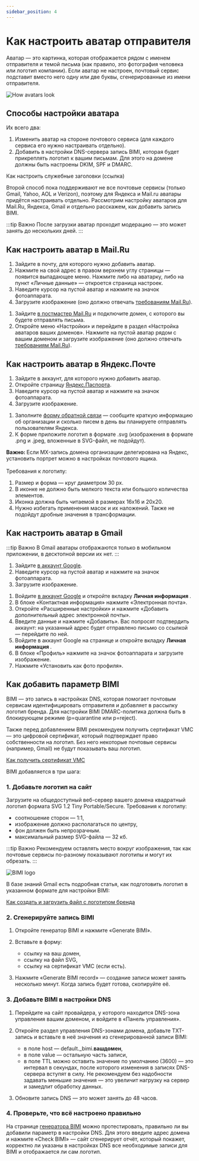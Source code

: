 ```yaml
---
sidebar_position: 4
---
```


# Как настроить аватар отправителя

Аватар — это картинка, которая отображается рядом с именем отправителя и темой письма (как правило, это фотография человека или логотип компании). Если аватар не настроен, почтовый сервис подставит вместо него одну или две буквы, сгенерированные из имени отправителя.

![How avatars look](./assets\sender-avatar/how-avatars-look.png) <br/>

## Способы настройки аватара
Их всего два:
1. Изменить аватар на стороне почтового сервиса (для каждого сервиса его нужно настраивать отдельно).
2. Добавить в настройки DNS-сервера запись BIMI, которая будет прикреплять логотип к вашим письмам. Для этого на домене должны быть настроены DKIM, SPF и DMARC.

Как настроить служебные заголовки (ссылка)

Второй способ пока поддерживают не все почтовые сервисы (только Gmail, Yahoo, AOL и Verizon), поэтому для Яндекса и Mail.ru аватары придётся настраивать отдельно. Рассмотрим настройку аватаров для Mail.Ru, Яндекса, Gmail и отдельно расскажем, как добавить запись BIMI.

:::tip Важно 
После загрузки аватар проходит модерацию — это может занять до нескольких дней.
:::

## Как настроить аватар в Mail.Ru
<Tabs>
    <TabItem value="key1" label="Если почта на Mail.ru" default>
        <ol> 
            <li>
                Зайдите в почту, для которого нужно добавить аватар.
            </li>
            <li>
                Нажмите на свой адрес в правом верхнем углу страницы — появится выпадающее меню. Нажмите либо на аватарку, либо на пункт «Личные данные» — откроется страница настроек.
            </li>
            <li>
            Наведите курсор на пустой аватар и нажмите на значок фотоаппарата.
            </li>
            <li>
            Загрузите изображение (оно должно отвечать <a href='https://help.mail.ru/postmaster/interface/add_avatar'>требованиям Mail.Ru</a>). 
            </li>
        </ol>
    </TabItem>
    <TabItem value="key2" label="Если почта на стороннем домене">
        <ol>
            <li>
                Зайдите <a href='https://postmaster.mail.ru/'>в постмастер Mail.Ru</a> и подключите домен, с которого вы будете отправлять письма.
            </li>
            <li>
                Откройте меню «Настройки» и перейдите в раздел «Настройка аватаров ваших доменов». Нажмите на пустой аватар рядом с вашим доменом и загрузите изображение (оно должно отвечать <a href='https://help.mail.ru/postmaster/interface/add_avatar'>требованиям Mail.Ru</a>).
            </li>
        </ol>
    </TabItem>
</Tabs>

## Как настроить аватар в Яндекс.Почте
<Tabs>
    <TabItem value="key1" label="Если почта на Яндексе" default>
        <ol>
            <li>
                Зайдите в аккаунт, для которого нужно добавить аватар.
            </li>
            <li>
                Откройте страницу <a href='https://passport.yandex.ru/'>Яндекс.Паспорта</a>.
            </li>
            <li>
                Наведите курсор на пустой аватар и нажмите на значок фотоаппарата.
            </li>
            <li>
                Загрузите изображение.
            </li>
        </ol>
    </TabItem>
    <TabItem value="key2" label="Если почта на стороннем домене">
        <ol>
            <li>
                Заполните <a href='https://yandex.ru/support/connect-forms/common/feedback.html'>форму обратной связи</a> — сообщите краткую информацию об организации и сколько писем в день вы планируете отправлять пользователям Яндекса.
            </li>
            <li>
                К форме приложите логотип в формате .svg (изображения в формате .png и .jpeg, вложенные в SVG-файл, не подойдут).
            </li>
        </ol>
<b> Важно: </b> Если MX-запись домена организации делегирована на Яндекс, установить портрет можно в настройках почтового ящика. <br/>
<br/>
Требования к логотипу:
        <ol>
            <li>
                Размер и форма — круг диаметром 30 px.
            </li>
            <li>
                В иконке не должно быть мелкого текста или большого количества элементов.
            </li>
            <li>
                Иконка должна быть читаемой в размерах 16x16 и 20x20.
            </li>
            <li>
                Нужно избегать применения масок и их наложений. Также не подойдут дробные значения в трансформации.
            </li>
        </ol>
    </TabItem>
</Tabs>

## Как настроить аватар в Gmail

:::tip Важно
В Gmail аватары отображаются только в мобильном приложении, в десктопной версии их нет.
:::
<Tabs>
    <TabItem value="key1" label="Если почта на Gmail" default>
        <ol>
            <li>
                Зайдите <a href='https://myaccount.google.com/'>в аккаунт Google</a>.
            </li>
            <li>
                Наведите курсор на пустой аватар и нажмите на значок фотоаппарата.
            </li>
            <li>
                Загрузите изображение.
            </li>
        </ol>
    </TabItem>
    <TabItem value="key2" label="Если почта на стороннем домене">
        <ol>
            <li>
                Войдите <a href='https://myaccount.google.com/'>в аккаунт Google</a> и откройте вкладку <b> Личная информация </b>.
            </li>
            <li>
                В блоке «Контактная информация» нажмите «Электронная почта».
            </li>
            <li>
                Откройте «Расширенные настройки» и нажмите «Добавить дополнительный адрес электронной почты».
            </li>
            <li>
                Введите данные и нажмите «Добавить». Вас попросят подтвердить аккаунт: на указанный адрес будет отправлено письмо со ссылкой — перейдите по ней.
            </li>
            <li>
                Войдите в аккаунт Google на странице и откройте вкладку <b> Личная информация </b>.
            </li>
            <li>
                В блоке «Профиль» нажмите на значок фотоаппарата и загрузите изображение.
            </li>
            <li>
                Нажмите «Установить как фото профиля».
            </li>
        </ol>
    </TabItem>
</Tabs>

## Как добавить параметр BIMI
BIMI — это запись в настройках DNS, которая помогает почтовым сервисам идентифицировать отправителя и добавляет в рассылку логотип бренда. Для настройки BIMI DMARС-политика должна быть в блокирующем режиме (p=quarantine или p=reject).

Также перед добавлением BIMI рекомендуем получить сертификат VMC — это цифровой сертификат, который подтверждает право собственности на логотип. Без него некоторые почтовые сервисы (например, Gmail) не будут показывать ваш логотип.

[Как получить сертификат VMC](https://support.google.com/a/answer/10911028?hl=ru)

BIMI добавляется в три шага:

### 1. Добавьте логотип на сайт
Загрузите на общедоступный веб-сервер вашего домена квадратный логотип формата SVG 1.2 Tiny Portable/Secure. Требования к логотипу:
- соотношение сторон — 1:1,
- изображение должно располагаться по центру,
- фон должен быть непрозрачным.
- максимальный размер SVG-файла — 32 кб.

:::tip Важно
Рекомендуем оставлять место вокруг изображения, так как почтовые сервисы по-разному показывают логотипы и могут их обрезать.
:::

![BIMI logo](./assets\sender-avatar/bimi-logo.png) <br/>

В базе знаний Gmail есть подробная статья, как подготовить логотип в указанном формате для настройки BIMI:

[Как создать и загрузить файл с логотипом бренда](https://support.google.com/a/answer/10911027?hl=ru-UA&ref_topic=10911234)

### 2. Сгенерируйте запись BIMI
1. Откройте генератор BIMI и нажмите «Generate BIMI».

2. Вставьте в форму:
    - ссылку на ваш домен,
    - ссылку на файл SVG,
    - ссылку на сертификат VMC (если есть).

3. Нажмите «Generate BIMI record» — создание записи может занять несколько минут. Когда запись будет готова, скопируйте её.

### 3. Добавьте BIMI в настройки DNS
1. Перейдите на сайт провайдера, у которого находится DNS-зона управления вашим доменом, и войдите в «Панель управления».

2. Откройте раздел управления DNS-зонами домена, добавьте TXT-запись и вставьте в неё значения из сгенерированной записи BIMI:
    - в поле host — default._bimi.**вашдомен**,
    - в поле value — остальную часть записи,
    - в поле TTL можно оставить значение по умолчанию (3600) — это интервал в секундах, после которого изменения в записях DNS-сервера вступят в силу. Не рекомендуем без надобности задавать меньшие значения — это увеличит нагрузку на сервер и замедлит обработку данных.

3. Обновите запись DNS — это может занять до 48 часов.

### 4. Проверьте, что всё настроено правильно
На странице [генератора BIMI](https://bimigroup.org/bimi-generator/) можно протестировать, правильно ли вы добавили параметр в настройки DNS. Для этого введите адрес домена и нажмите «Check BIMI» — сайт сгенерирует отчёт, который покажет, корректно ли указаны в настройках DNS все необходимые записи для BIMI и отображается ли сам логотип.